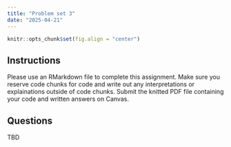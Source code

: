 ```yaml
---
title: "Problem set 3"
date: "2025-04-21"
---
```


```r
knitr::opts_chunk$set(fig.align = "center")
```

## Instructions

Please use an RMarkdown file to complete this assignment. Make sure you reserve code chunks for code and write out any interpretations or explainations outside of code chunks. Submit the knitted PDF file containing your code and written answers on Canvas. 

## Questions

TBD 